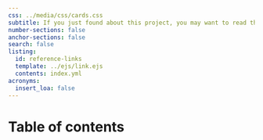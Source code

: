 ```yaml
---
css: ../media/css/cards.css
subtitle: If you just found about this project, you may want to read the [preface](../preface.qmd) first.
number-sections: false
anchor-sections: false
search: false
listing:
  id: reference-links
  template: ../ejs/link.ejs
  contents: index.yml
acronyms:
  insert_loa: false
---
```


# Table of contents {.unnumbered}

::: {#guide-links .column-screen-inset-right style="max-width: 850px;"}
:::
